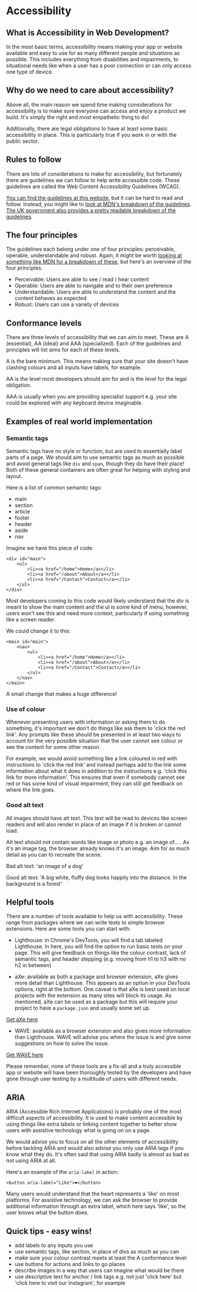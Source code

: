 # Accessibility

## What is Accessibility in Web Development?

In the most basic terms, accessibility means making your app or website available and easy to use for as many different people and situations as possible. This includes everything from disabilities and impairments, to situational needs like when a user has a poor connection or can only access one type of device.

## Why do we need to care about accessibility?
Above all, the main reason we spend time making considerations for accessibility is to make sure everyone can access and enjoy a product we build. It's simply the right and most empathetic thing to do!

Additionally, there are legal obligations to have at least some basic accessibility in place. This is particularly true if you work in or with the public sector.


## Rules to follow
There are lots of considerations to make for accessibility, but fortunately there are guidelines we can follow to help write accessible code. These guidelines are called the Web Content Accessibility Guidelines (WCAG).

[You can find the guidelines at this website](https://www.w3.org/TR/wcag-3.0/), but it can be hard to read and follow. Instead, you might like to [look at MDN's breakdown of the guidelines](https://developer.mozilla.org/en-US/docs/Web/Accessibility/Information_for_Web_authors). [The UK government also provides a pretty readable breakdown of the guidelines](https://www.gov.uk/service-manual/helping-people-to-use-your-service/understanding-wcag).

## The four principles
The guidelines each belong under one of four principles: perceivable, operable, understandable and robust. Again, it might be worth [looking at something like MDN for a breakdown of these](https://developer.mozilla.org/en-US/docs/Web/Accessibility/Understanding_WCAG/Perceivable), but here's an overview of the four principles.

- Perceivable: Users are able to see / read / hear content
- Operable: Users are able to navigate and to their own  preference
- Understandable: Users are able to understand the content and the content behaves as expected
- Robust: Users can use a variety of devices

## Conformance levels
There are three levels of accessibility that we can aim to meet. These are A (essential), AA (ideal) and AAA (specialized). Each of the guidelines and principles will list aims for each of these levels.

A is the bare minimum. This means making sure that your site doesn't have clashing colours and all inputs have labels, for example.

AA is the level most developers should aim for and is the level for the legal obligation.

AAA is usually when you are providing specialist support e.g. your site could be explored with any keyboard device imaginable.

## Examples of real world implementation

### Semantic tags
Semantic tags have no style or function, but are used to essentially label parts of a page. We should aim to use semantic tags as much as possible and avoid general tags like `div` and `span`, though they do have their place! Both of these general containers are often great for helping with styling and layout.

Here is a list of common semantic tags:
- main
- section
- article
- footer
- header
- aside
- nav

Imagine we have this piece of code:

```
<div id="main">
    <ul>
        <li><a href="/home">Home</a></li>
        <li><a href="/about">About</a></li>
        <li><a href="/Contact">Contact</a></li>
    </ul>
</div>
```

Most developers coming to this code would likely understand that the div is meant to show the main content and the ul is some kind of menu, however, users won't see this and need more context, particularly if using something like a screen reader.

We could change it to this:

```
<main id="main">
    <nav>
        <ul>
            <li><a href="/home">Home</a></li>
            <li><a href="/about">About</a></li>
            <li><a href="/Contact">Contact</a></li>
        </ul>
    </nav>
</main>
```

A small change that makes a huge difference!

### Use of colour
Whenever presenting users with information or asking them to do something, it's important we don't do things like ask them to 'click the red link'. Any prompts like these should be presented in at least two ways to account for the very possible situation that the user cannot see colour or see the content for some other reason.

For example, we would avoid something like a link coloured in red with instructions to 'click the red link' and instead perhaps add to the link some information about what it does in addition to the instructions e.g. 'click this link for more information'. This ensures that even if somebody cannot see red or has some kind of visual impairment, they can still get feedback on where the link goes.

### Good alt text

All images should have alt text. This text will be read to devices like screen readers and will also render in place of an image if it is broken or cannot load.

Alt text should not contain words like image or photo e.g. an image of... . As it's an image tag, the browser already knows it's an image. Aim for as much detail as you can to recreate the scene.

Bad alt text: 'an image of a dog'

Good alt text: 'A big white, fluffy dog looks happily into the distance. In the background is a forest'

## Helpful tools
There are a number of tools available to help us with accessibility. These range from packages where we can write tests to simple browser extensions. Here are some tools you can start with:

- Lighthouse: in Chrome's DevTools, you will find a tab labeled Lighthouse. In here, you will find the option to run basic tests on your page. This will give feedback on things like the colour contrast, lack of semantic tags, and header stepping (e.g. moving from h1 to h3 with no h2 in between)

- aXe: available as both a package and browser extension, aXe gives more detail than Lighthouse. This appears as an option in your DevTools options, right at the bottom. One caveat is that aXe is best used on local projects with the extension as many sites will block its usage. As mentioned, aXe can be used as a package but this will require your project to have a `package.json` and usually some set up.

[Get aXe here](https://chrome.google.com/webstore/detail/axe-devtools-web-accessib/lhdoppojpmngadmnindnejefpokejbdd)

- WAVE: available as a browser extension and also gives more information than Lighthouse. WAVE will advise you where the issue is and give some suggestions on how to solve the issue.

[Get WAVE here](https://chrome.google.com/webstore/detail/wave-evaluation-tool/jbbplnpkjmmeebjpijfedlgcdilocofh)

Please remember, none of these tools are a fix-all and a truly accessible app or website will have been thoroughly tested by the developers and have  gone through user testing by a multitude of users with different needs.

## ARIA
ARIA (Accessible Rich Internet Applications) is probably one of the most difficult aspects of accessibility. It is used to make content accessible by using things like extra labels or linking content together to better show users with assistive technology what is going on on a page.

We would advise you to focus on all the other elements of accessibility before tackling ARIA and would also advise you only use ARIA tags if you know what they do. It's often said that using ARIA badly is almost as bad as not using ARIA at all.

Here's an example of the `aria-label` in action:

`<button aria-label="Like">❤️</button>`

Many users would understand that the heart represents a 'like' on most platforms. For assistive technology, we can ask the browser to provide additional information through an extra label, which here says 'like', so the user knows what the button does.

## Quick tips - easy wins!
- add labels to any inputs you use
- use semantic tags, like section, in place of divs as much as you can
- make sure your colour contrast meets at least the A conformance level
- use buttons for actions and links to go places
- describe images in a way that users can imagine what would be there
- use descriptive text for anchor / link tags e.g. not just 'click here' but 'click here to visit our Instagram', for example
